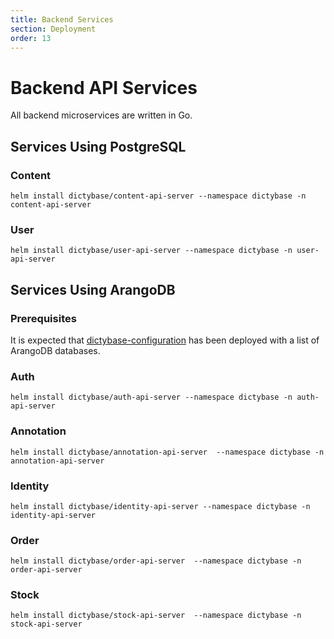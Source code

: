 ```yaml
---
title: Backend Services
section: Deployment
order: 13
---
```


# Backend API Services

All backend microservices are written in Go.

## Services Using PostgreSQL

### Content

```shell
helm install dictybase/content-api-server --namespace dictybase -n content-api-server
```

### User

```shell
helm install dictybase/user-api-server --namespace dictybase -n user-api-server
```

## Services Using ArangoDB

### Prerequisites

It is expected that [dictybase-configuration](/deployment/dictyconfig) has been deployed with a list
of ArangoDB databases.

### Auth

```shell
helm install dictybase/auth-api-server --namespace dictybase -n auth-api-server
```

### Annotation

```shell
helm install dictybase/annotation-api-server  --namespace dictybase -n annotation-api-server
```

### Identity

```shell
helm install dictybase/identity-api-server --namespace dictybase -n identity-api-server
```

### Order

```shell
helm install dictybase/order-api-server  --namespace dictybase -n order-api-server
```

### Stock

```shell
helm install dictybase/stock-api-server  --namespace dictybase -n stock-api-server
```
